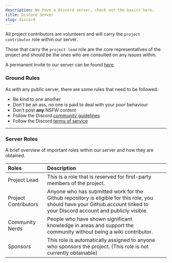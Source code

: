 ```yaml
---
description: We have a Discord server, check out the basics here.
title: Discord Server
slug: discord
---
```


All project contributors are volunteers and will carry the `project contributor` role within our server.

Those that carry the `project lead` role are the core representatives of the project and should be the ones who are consulted on any issues within.

A permanent invite to our server can be found <a href="http://smd.gg/discord">here</a>.

### Ground Rules

As with any public server, there are some rules that need to be followed.

<ul class="pl-5 list-disc">
    <li>Be kind to one another</li>
    <li>Don't be an ass, no one is paid to deal with your poor behaviour</li>
    <li>Don't post <strong>any</strong> NSFW content</li>
    <li>Follow the Discord <a href="https://dis.gd/guidelines">community guidelines</a></li>
    <li>Follow the Discord <a href="https://dis.gd/tos">terms of service</a></li>
</ul>

* * *

### Server Roles

A brief overview of important roles within our server and how they are obtained.

| Roles                | Description                                                                                                                                                                 |   |
| :------------------- | :-------------------------------------------------------------------------------------------------------------------------------------------------------------------------- | - |
| Project Lead         | This is a role that is reserved for first-party members of the project.                                                                                                     |   |
| Project Contributors | Anyone who has submitted work for the Github repository is eligible for this role, you should have your Github account linked to your Discord account and publicly visible. |   |
| Community Nerds      | People who have shown significant knowledge in areas and support the community without being a wiki contributor.                                                            |   |
| Sponsors             | This role is automatically assigned to anyone who sponsors the project. (This role is not currently obtainable)                                                             |   |
